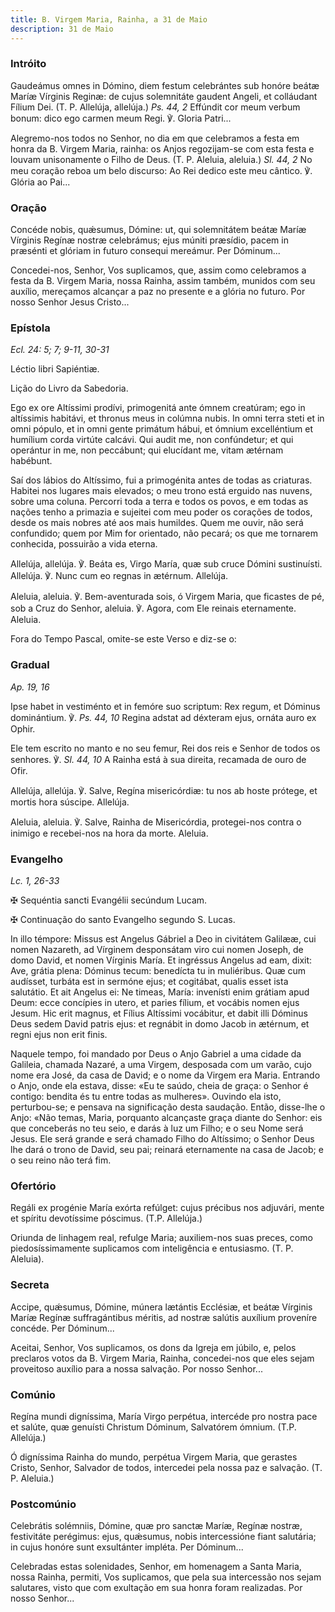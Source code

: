 ```yaml
---
title: B. Virgem Maria, Rainha, a 31 de Maio
description: 31 de Maio
---
```


### Intróito

<div class="side-by-side not-content">

Gaudeámus omnes in Dómino, diem festum celebrántes sub honóre beátæ Maríæ Vírginis Reginæ: de cujus solemnitáte gaudent Angeli, et colláudant Fílium Dei. (T. P. Allelúja, allelúja.) <em>Ps. 44, 2</em> Effúndit cor meum verbum bonum: dico ego carmen meum Regi. ℣. Gloria Patri...

Alegremo-nos todos no Senhor, no dia em que celebramos a festa em honra da B. Virgem Maria, rainha: os Anjos regozijam-se com esta festa e louvam unisonamente o Filho de Deus. (T. P. Aleluia, aleluia.) <em>Sl. 44, 2</em> No meu coração reboa um belo discurso: Ao Rei dedico este meu cântico. ℣. Glória ao Pai...

</div>

### Oração

<div class="side-by-side not-content">

Concéde nobis, quǽsumus, Dómine: ut, qui solemnitátem beátæ Maríæ Vírginis Regínæ nostræ celebrámus; ejus múniti præsídio, pacem in præsénti et glóriam in futuro consequi mereámur. Per Dóminum...

Concedei-nos, Senhor, Vos suplicamos, que, assim como celebramos a festa da B. Virgem Maria, nossa Rainha, assim também, munidos com seu auxílio, mereçamos alcançar a paz no presente e a glória no futuro. Por nosso Senhor Jesus Cristo...

</div>

### Epístola

<em>Ecl. 24: 5; 7; 9-11, 30-31</em>

<div class="side-by-side not-content">

Léctio libri Sapiéntiæ.

Lição do Livro da Sabedoria.

Ego ex ore Altíssimi prodívi, primogenitá ante ómnem creatúram; ego in altíssimis habitávi, et thronus meus in colúmna nubis. In omni terra steti et in omni pópulo, et in omni gente primátum hábui, et ómnium excelléntium et humílium corda virtúte calcávi. Qui audit me, non confúndetur; et qui operántur in me, non peccábunt; qui elucídant me, vitam ætérnam habébunt.

Saí dos lábios do Altíssimo, fui a primogénita antes de todas as criaturas. Habitei nos lugares mais elevados; o meu trono está erguido nas nuvens, sobre uma coluna. Percorri toda a terra e todos os povos, e em todas as nações tenho a primazia e sujeitei com meu poder os corações de todos, desde os mais nobres até aos mais humildes. Quem me ouvir, não será confundido; quem por Mim for orientado, não pecará; os que me tornarem conhecida, possuirão a vida eterna.

</div>

<div class="side-by-side not-content">

Allelúja, allelúja. ℣. Beáta es, Virgo María, quæ sub cruce Dómini sustinuísti. Allelúja. ℣. Nunc cum eo regnas in ætérnum. Allelúja.

Aleluia, aleluia. ℣. Bem-aventurada sois, ó Virgem Maria, que ficastes de pé, sob a Cruz do Senhor, aleluia. ℣. Agora, com Ele reinais eternamente. Aleluia.

</div>

<aside>Fora do Tempo Pascal, omite-se este Verso e diz-se o:</aside>

### Gradual

<em>Ap. 19, 16</em>

<div class="side-by-side not-content">

Ipse habet in vestiménto et in femóre suo scriptum: Rex regum, et Dóminus dominántium. ℣. <em>Ps. 44, 10</em> Regina adstat ad déxteram ejus, ornáta auro ex Ophir.

Ele tem escrito no manto e no seu femur, Rei dos reis e Senhor de todos os senhores. ℣. <em>Sl. 44, 10</em> A Rainha está à sua direita, recamada de ouro de Ofir.

Allelúja, allelúja. ℣. Salve, Regína misericórdiæ: tu nos ab hoste prótege, et mortis hora súscipe. Allelúja.

Aleluia, aleluia. ℣. Salve, Rainha de Misericórdia, protegei-nos contra o inimigo e recebei-nos na hora da morte. Aleluia.

</div>

### Evangelho

<em>Lc. 1, 26-33</em>

<div class="side-by-side not-content">

<span class="cross text-red-500">✠</span> Sequéntia sancti Evangélii secúndum Lucam.

<span class="cross text-red-500">✠</span> Continuação do santo Evangelho segundo S. Lucas.

In illo témpore: Missus est Angelus Gábriel a Deo in civitátem Galilææ, cui nomen Nazareth, ad Vírginem desponsátam viro cui nomen Joseph, de domo David, et nomen Vírginis María. Et ingréssus Angelus ad eam, dixit: Ave, grátia plena: Dóminus tecum: benedícta tu in muliéribus. Quæ cum audísset, turbáta est in sermóne ejus; et cogitábat, qualis esset ista salutátio. Et ait Angelus ei: Ne timeas, María: invenísti enim grátiam apud Deum: ecce concípies in utero, et paries fílium, et vocábis nomen ejus Jesum. Hic erit magnus, et Fílius Altíssimi vocábitur, et dabit illi Dóminus Deus sedem David patris ejus: et regnábit in domo Jacob in ætérnum, et regni ejus non erit finis.

Naquele tempo, foi mandado por Deus o Anjo Gabriel a uma cidade da Galileia, chamada Nazaré, a uma Virgem, desposada com um varão, cujo nome era José, da casa de David; e o nome da Virgem era Maria. Entrando o Anjo, onde ela estava, disse: «Eu te saúdo, cheia de graça: o Senhor é contigo: bendita és tu entre todas as mulheres». Ouvindo ela isto, perturbou-se; e pensava na significação desta saudação. Então, disse-lhe o Anjo: «Não temas, Maria, porquanto alcançaste graça diante do Senhor: eis que conceberás no teu seio, e darás à luz um Filho; e o seu Nome será Jesus. Ele será grande e será chamado Filho do Altíssimo; o Senhor Deus lhe dará o trono de David, seu pai; reinará eternamente na casa de Jacob; e o seu reino não terá fim.

</div>

### Ofertório

<div class="side-by-side not-content">

Regáli ex progénie María exórta refúlget: cujus précibus nos adjuvári, mente et spíritu devotíssime póscimus. (T.P. Allelúja.)

Oriunda de linhagem real, refulge Maria; auxiliem-nos suas preces, como piedosíssimamente suplicamos com inteligência e entusiasmo. (T. P. Aleluia).

</div>

### Secreta

<div class="side-by-side not-content">

Accipe, quǽsumus, Dómine, múnera lætántis Ecclésiæ, et beátæ Vírginis Maríæ Regínæ suffragántibus méritis, ad nostræ salútis auxílium proveníre concéde. Per Dóminum...

Aceitai, Senhor, Vos suplicamos, os dons da Igreja em júbilo, e, pelos preclaros votos da B. Virgem Maria, Rainha, concedei-nos que eles sejam proveitoso auxílio para a nossa salvação. Por nosso Senhor...

</div>

### Comúnio

<div class="side-by-side not-content">

Regína mundi digníssima, María Virgo perpétua, intercéde pro nostra pace et salúte, quæ genuísti Christum Dóminum, Salvatórem ómnium. (T.P. Allelúja.)

Ó digníssima Rainha do mundo, perpétua Virgem Maria, que gerastes Cristo, Senhor, Salvador de todos, intercedei pela nossa paz e salvação. (T. P. Aleluia.)

</div>

### Postcomúnio

<div class="side-by-side not-content">

Celebrátis solémniis, Dómine, quæ pro sanctæ Maríæ, Regínæ nostræ, festivitáte perégimus: ejus, quǽsumus, nobis intercessióne fiant salutária; in cujus honóre sunt exsultánter impléta. Per Dóminum...

Celebradas estas solenidades, Senhor, em homenagem a Santa Maria, nossa Rainha, permiti, Vos suplicamos, que pela sua intercessão nos sejam salutares, visto que com exultação em sua honra foram realizadas. Por nosso Senhor...

</div>
